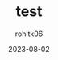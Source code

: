 ---
title: test
date: 2023-08-02
draft: true
external: false
description: Number systems are fundamental to mathematics and computing, providing a way to represent and work with quantities and values. They form the basis for various calculations and are used extensively in different fields, including computer science, engineering, and everyday life. In this blog, we will delve into the fascinating world of number systems, exploring their types, conversions, and applications.
ogImagePath: https://media.geeksforgeeks.org/wp-content/cdn-uploads/20200918224434/Number-System.png
author: "rohitk06"
tags: ["DevBlogs"]
---